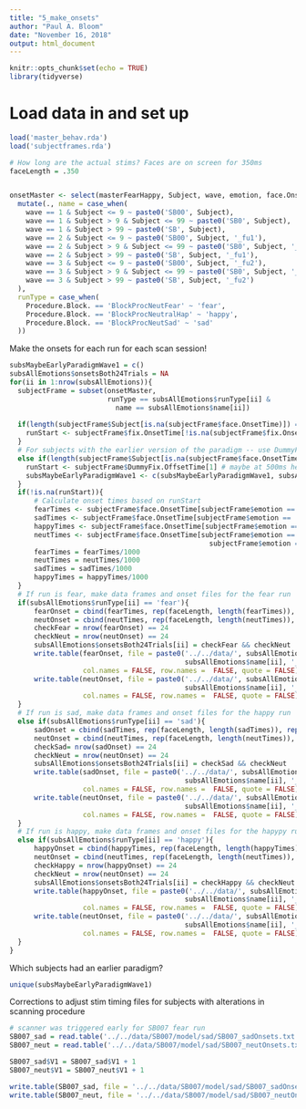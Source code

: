 ```yaml
---
title: "5_make_onsets"
author: "Paul A. Bloom"
date: "November 16, 2018"
output: html_document
---
```


```r
knitr::opts_chunk$set(echo = TRUE)
library(tidyverse)
```

# Load data in and set up

```r
load('master_behav.rda')
load('subjectframes.rda')

# How long are the actual stims? Faces are on screen for 350ms
faceLength = .350


onsetMaster <- select(masterFearHappy, Subject, wave, emotion, face.OnsetTime, fix.OnsetTime, DummyFix.OffsetTime, tr_result, Block, Procedure.Block.) %>%
  mutate(., name = case_when(
    wave == 1 & Subject <= 9 ~ paste0('SB00', Subject),
    wave == 1 & Subject > 9 & Subject <= 99 ~ paste0('SB0', Subject),
    wave == 1 & Subject > 99 ~ paste0('SB', Subject),
    wave == 2 & Subject <= 9 ~ paste0('SB00', Subject, '_fu1'),
    wave == 2 & Subject > 9 & Subject <= 99 ~ paste0('SB0', Subject, '_fu1'),
    wave == 2 & Subject > 99 ~ paste0('SB', Subject, '_fu1'),
    wave == 3 & Subject <= 9 ~ paste0('SB00', Subject, '_fu2'),
    wave == 3 & Subject > 9 & Subject <= 99 ~ paste0('SB0', Subject, '_fu2'),
    wave == 3 & Subject > 99 ~ paste0('SB', Subject, '_fu2')
  ),
  runType = case_when(
    Procedure.Block. == 'BlockProcNeutFear' ~ 'fear',
    Procedure.Block. == 'BlockProcNeutralHap' ~ 'happy',
    Procedure.Block. == 'BlockProcNeutSad' ~ 'sad'
  ))

```

Make the onsets for each run for each scan session!

```r
subsMaybeEarlyParadigmWave1 = c()
subsAllEmotions$onsetsBoth24Trials = NA
for(ii in 1:nrow(subsAllEmotions)){
  subjectFrame = subset(onsetMaster, 
                        runType == subsAllEmotions$runType[ii] & 
                          name == subsAllEmotions$name[ii])
  
  if(length(subjectFrame$Subject[is.na(subjectFrame$face.OnsetTime)]) == 2){
    runStart <- subjectFrame$fix.OnsetTime[!is.na(subjectFrame$fix.OnsetTime)] 
  }
  # For subjects with the earlier version of the paradigm -- use DummyFix.Offset Time -- it SEEMS to be working although maybe 500ms off, hard to know for these subjects
  else if(length(subjectFrame$Subject[is.na(subjectFrame$face.OnsetTime)]) == 1){
    runStart <- subjectFrame$DummyFix.OffsetTime[1] # maybe at 500ms here to account for 'missing' eprime time
    subsMaybeEarlyParadigmWave1 <- c(subsMaybeEarlyParadigmWave1, subsAllEmotions$name[ii])
  }
  if(!is.na(runStart)){
      # Calculate onset times based on runStart
      fearTimes <- subjectFrame$face.OnsetTime[subjectFrame$emotion == 'FearT_nogo' | subjectFrame$emotion == 'FearNT_nogo' ] - runStart
      sadTimes <- subjectFrame$face.OnsetTime[subjectFrame$emotion == 'SadNT_nogo' | subjectFrame$emotion == 'SadT_nogo' ] - runStart
      happyTimes <- subjectFrame$face.OnsetTime[subjectFrame$emotion == 'HapNT_nogo' | subjectFrame$emotion == 'HapT_nogo' ] - runStart
      neutTimes <- subjectFrame$face.OnsetTime[subjectFrame$emotion == 'NeutNT_go' | 
                                                 subjectFrame$emotion == 'NeutralT_go' | subjectFrame$emotion == 'NeutT_go'] - runStart
      fearTimes = fearTimes/1000
      neutTimes = neutTimes/1000
      sadTimes = sadTimes/1000
      happyTimes = happyTimes/1000
  }
  # If run is fear, make data frames and onset files for the fear run
  if(subsAllEmotions$runType[ii] == 'fear'){
      fearOnset = cbind(fearTimes, rep(faceLength, length(fearTimes)), rep(1, length(fearTimes)))
      neutOnset = cbind(neutTimes, rep(faceLength, length(neutTimes)), rep(1, length(neutTimes)))
      checkFear = nrow(fearOnset) == 24
      checkNeut = nrow(neutOnset) == 24
      subsAllEmotions$onsetsBoth24Trials[ii] = checkFear && checkNeut
      write.table(fearOnset, file = paste0('../../data/', subsAllEmotions$name[ii], '/model/fear/', 
                                           subsAllEmotions$name[ii], '_fearOnsets.txt'), 
                  col.names = FALSE, row.names =  FALSE, quote = FALSE)
      write.table(neutOnset, file = paste0('../../data/', subsAllEmotions$name[ii], '/model/fear/', 
                                           subsAllEmotions$name[ii], '_neutOnsets.txt'), 
                  col.names = FALSE, row.names =  FALSE, quote = FALSE)
  }
  # If run is sad, make data frames and onset files for the happy run
  else if(subsAllEmotions$runType[ii] == 'sad'){
      sadOnset = cbind(sadTimes, rep(faceLength, length(sadTimes)), rep(1, length(sadTimes)))
      neutOnset = cbind(neutTimes, rep(faceLength, length(neutTimes)), rep(1, length(neutTimes)))
      checkSad= nrow(sadOnset) == 24
      checkNeut = nrow(neutOnset) == 24
      subsAllEmotions$onsetsBoth24Trials[ii] = checkSad && checkNeut
      write.table(sadOnset, file = paste0('../../data/', subsAllEmotions$name[ii], '/model/sad/', 
                                           subsAllEmotions$name[ii], '_sadOnsets.txt'), 
                  col.names = FALSE, row.names =  FALSE, quote = FALSE)
      write.table(neutOnset, file = paste0('../../data/', subsAllEmotions$name[ii], '/model/sad/', 
                                           subsAllEmotions$name[ii], '_neutOnsets.txt'), 
                  col.names = FALSE, row.names =  FALSE, quote = FALSE)
  }
  # If run is happy, make data frames and onset files for the hapypy run
  else if(subsAllEmotions$runType[ii] == 'happy'){
      happyOnset = cbind(happyTimes, rep(faceLength, length(happyTimes)), rep(1, length(happyTimes)))
      neutOnset = cbind(neutTimes, rep(faceLength, length(neutTimes)), rep(1, length(neutTimes)))
      checkHappy = nrow(happyOnset) == 24
      checkNeut = nrow(neutOnset) == 24
      subsAllEmotions$onsetsBoth24Trials[ii] = checkHappy && checkNeut
      write.table(happyOnset, file = paste0('../../data/', subsAllEmotions$name[ii], '/model/happy/', 
                                           subsAllEmotions$name[ii], '_happyOnsets.txt'), 
                  col.names = FALSE, row.names =  FALSE, quote = FALSE)
      write.table(neutOnset, file = paste0('../../data/', subsAllEmotions$name[ii], '/model/happy/', 
                                           subsAllEmotions$name[ii], '_neutOnsets.txt'), 
                  col.names = FALSE, row.names =  FALSE, quote = FALSE)
  }
}
```

Which subjects had an earlier paradigm?
```r
unique(subsMaybeEarlyParadigmWave1)
```


Corrections to adjust stim timing files for subjects with alterations in scanning procedure
```r
# scanner was triggered early for SB007 fear run
SB007_sad = read.table('../../data/SB007/model/sad/SB007_sadOnsets.txt')
SB007_neut = read.table('../../data/SB007/model/sad/SB007_neutOnsets.txt')

SB007_sad$V1 = SB007_sad$V1 + 1
SB007_neut$V1 = SB007_neut$V1 + 1

write.table(SB007_sad, file = '../../data/SB007/model/sad/SB007_sadOnsets.txt', col.names = FALSE, row.names =  FALSE, quote = FALSE)
write.table(SB007_neut, file = '../../data/SB007/model/sad/SB007_neutOnsets.txt', col.names = FALSE, row.names =  FALSE, quote = FALSE)

```



